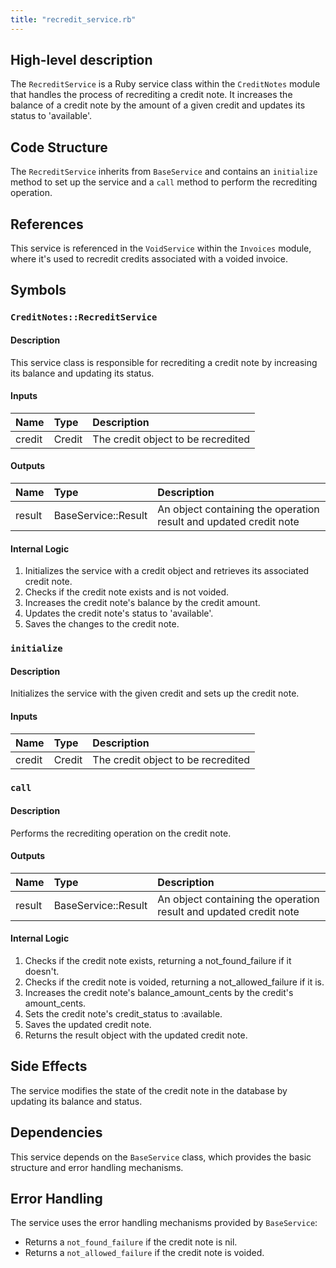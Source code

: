 ```yaml
---
title: "recredit_service.rb"
---
```


## High-level description
The `RecreditService` is a Ruby service class within the `CreditNotes` module that handles the process of recrediting a credit note. It increases the balance of a credit note by the amount of a given credit and updates its status to 'available'.

## Code Structure
The `RecreditService` inherits from `BaseService` and contains an `initialize` method to set up the service and a `call` method to perform the recrediting operation.

## References
This service is referenced in the `VoidService` within the `Invoices` module, where it's used to recredit credits associated with a voided invoice.

## Symbols

### `CreditNotes::RecreditService`
#### Description
This service class is responsible for recrediting a credit note by increasing its balance and updating its status.

#### Inputs
| Name | Type | Description |
|:-----|:-----|:------------|
| credit | Credit | The credit object to be recredited |

#### Outputs
| Name | Type | Description |
|:-----|:-----|:------------|
| result | BaseService::Result | An object containing the operation result and updated credit note |

#### Internal Logic
1. Initializes the service with a credit object and retrieves its associated credit note.
2. Checks if the credit note exists and is not voided.
3. Increases the credit note's balance by the credit amount.
4. Updates the credit note's status to 'available'.
5. Saves the changes to the credit note.

### `initialize`
#### Description
Initializes the service with the given credit and sets up the credit note.

#### Inputs
| Name | Type | Description |
|:-----|:-----|:------------|
| credit | Credit | The credit object to be recredited |

### `call`
#### Description
Performs the recrediting operation on the credit note.

#### Outputs
| Name | Type | Description |
|:-----|:-----|:------------|
| result | BaseService::Result | An object containing the operation result and updated credit note |

#### Internal Logic
1. Checks if the credit note exists, returning a not_found_failure if it doesn't.
2. Checks if the credit note is voided, returning a not_allowed_failure if it is.
3. Increases the credit note's balance_amount_cents by the credit's amount_cents.
4. Sets the credit note's credit_status to :available.
5. Saves the updated credit note.
6. Returns the result object with the updated credit note.

## Side Effects
The service modifies the state of the credit note in the database by updating its balance and status.

## Dependencies
This service depends on the `BaseService` class, which provides the basic structure and error handling mechanisms.

## Error Handling
The service uses the error handling mechanisms provided by `BaseService`:
- Returns a `not_found_failure` if the credit note is nil.
- Returns a `not_allowed_failure` if the credit note is voided.